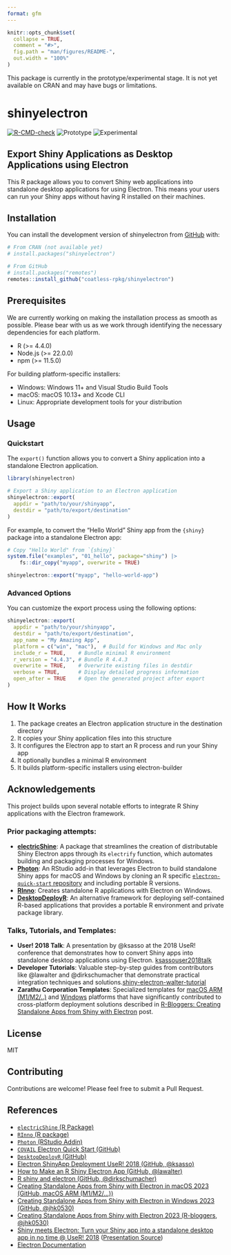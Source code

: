 ```yaml
---
format: gfm
---
```


<!-- README.md is generated from README.qmd. Please edit that file -->

```r
knitr::opts_chunk$set(
  collapse = TRUE,
  comment = "#>",
  fig.path = "man/figures/README-",
  out.width = "100%"
)
```


:::{.callout-important}
This package is currently in the prototype/experimental stage. It is not yet
available on CRAN and may have bugs or limitations. 
:::

# shinyelectron

<!-- badges: start -->
[![R-CMD-check](https://github.com/coatless-rpkg/shinyelectron/actions/workflows/R-CMD-check.yaml/badge.svg)](https://github.com/coatless-rpkg/shinyelectron/actions/workflows/R-CMD-check.yaml)
![Prototype](https://img.shields.io/badge/Status-Prototype-orange)
![Experimental](https://img.shields.io/badge/Status-Experimental-blue)
<!-- badges: end -->

## Export Shiny Applications as Desktop Applications using Electron

This R package allows you to convert Shiny web applications into standalone desktop applications for using Electron. This means your users can run your Shiny apps without having
R installed on their machines.


## Installation

You can install the development version of shinyelectron from [GitHub](https://github.com/) with:

``` r
# From CRAN (not available yet)
# install.packages("shinyelectron")

# From GitHub
# install.packages("remotes")
remotes::install_github("coatless-rpkg/shinyelectron")
```

## Prerequisites

:::{.callout-important} 
We are currently working on making the installation process as smooth as possible. 
Please bear with us as we work through identifying the necessary dependencies for each platform.
:::

- R (>= 4.4.0)
- Node.js (>= 22.0.0)
- npm (>= 11.5.0)

For building platform-specific installers:

- Windows: Windows 11+ and Visual Studio Build Tools
- macOS: macOS 10.13+ and Xcode CLI
- Linux: Appropriate development tools for your distribution

## Usage

### Quickstart

The `export()` function allows you to convert a Shiny application into a standalone Electron application.

```r
library(shinyelectron)

# Export a Shiny application to an Electron application
shinyelectron::export(
  appdir = "path/to/your/shinyapp",
  destdir = "path/to/export/destination"
)
```

For example, to convert the "Hello World" Shiny app from the `{shiny}` package
into a standalone Electron app:

```r
# Copy "Hello World" from `{shiny}`
system.file("examples", "01_hello", package="shiny") |>
    fs::dir_copy("myapp", overwrite = TRUE)

shinyelectron::export("myapp", "hello-world-app")
```

### Advanced Options

You can customize the export process using the following options:

```r
shinyelectron::export(
  appdir = "path/to/your/shinyapp",
  destdir = "path/to/export/destination",
  app_name = "My Amazing App",
  platform = c("win", "mac"),  # Build for Windows and Mac only
  include_r = TRUE,    # Bundle minimal R environment
  r_version = "4.4.3", # Bundle R 4.4.3
  overwrite = TRUE,    # Overwrite existing files in destdir
  verbose = TRUE,      # Display detailed progress information 
  open_after = TRUE    # Open the generated project after export
)
```

## How It Works

1. The package creates an Electron application structure in the destination directory
2. It copies your Shiny application files into this structure
3. It configures the Electron app to start an R process and run your Shiny app
4. It optionally bundles a minimal R environment
5. It builds platform-specific installers using electron-builder

## Acknowledgements

This project builds upon several notable efforts to integrate R Shiny 
applications with the Electron framework.

### Prior packaging attempts:

- [**electricShine**][electricShine]: A package that streamlines the creation of distributable Shiny Electron apps through its `electrify` function, which automates building and packaging processes for Windows.
- [**Photon**][photon]: An RStudio add-in that leverages Electron to build standalone Shiny apps for macOS and Windows by cloning an R specific [`electron-quick-start` repository][COVAIL-electron-quick-start] and including portable R versions.
- [**RInno**][rinno]: Creates standalone R applications with Electron on Windows.
- [**DesktopDeployR**][desktopdeployr]: An alternative framework for deploying self-contained
  R-based applications that provides a portable R environment and private package
  library.

### Talks, Tutorials, and Templates:

- **User! 2018 Talk**: A presentation by @ksasso at the 2018 UseR! conference that demonstrates how to convert Shiny apps into standalone desktop applications using Electron. [ksassouser2018talk]
- **Developer Tutorials**: Valuable step-by-step guides from contributors like @lawalter and @dirkschumacher that demonstrate practical integration techniques and solutions.[shiny-electron-walter-tutorial][shiny-electron-dirk-tutorial]
- **Zarathu Corporation Templates**: Specialized templates for [macOS ARM (M1/M2/..)][shiny-electron-zarathucorp-m1] and [Windows][shiny-electron-zarathucorp-windows] platforms that have significantly contributed to cross-platform deployment solutions
  described in [R-Bloggers: Creating Standalone Apps from Shiny with Electron][shiny-electron-zarathucorp-rbloggers] post.

## License

MIT

## Contributing

Contributions are welcome! Please feel free to submit a Pull Request.

## References

- [`electricShine` (R Package)][electricShine]
- [`RInno` (R package)][rinno]
- [`Photon` (RStudio Addin)][photon]
- [`COVAIL` Electron Quick Start (GitHub)][COVAIL-electron-quick-start]
- [`DesktopDeployR` (GitHub)][desktopdeployr]
- [Electron ShinyApp Deployment UseR! 2018 (GitHub, @ksasso)][ksassoshinyappdev]
- [How to Make an R Shiny Electron App (GitHub, @lawalter)][shiny-electron-walter-tutorial]
- [R shiny and electron (GitHub, @dirkschumacher)][shiny-electron-dirk-tutorial]
- [Creating Standalone Apps from Shiny with Electron in macOS 2023 (GitHub, macOS ARM (M1/M2/...))][shiny-electron-zarathucorp-m1]
- [Creating Standalone Apps from Shiny with Electron in Windows 2023 (GitHub, @jhk0530)][shiny-electron-zarathucorp-windows]
- [Creating Standalone Apps from Shiny with Electron 2023 (R-bloggers, @jhk0530)][shiny-electron-zarathucorp-rbloggers]
- [Shiny meets Electron: Turn your Shiny app into a standalone desktop app in no time @ UseR! 2018][ksassouser2018talk] ([Presentation Source][ksassouser2018code])
- [Electron Documentation][electron-docs]




[electricShine]: https://chasemc.github.io/electricShine/

[electron-docs]: https://electronjs.org/docs/latest/tutorial/application-distribution
[rinno]: https://github.com/ficonsulting/RInno
[desktopdeployr]: https://github.com/wleepang/DesktopDeployR

[ksassouser2018code]: https://github.com/ksasso/useR_electron_meet_shiny/
[ksassouser2018talk]: https://www.youtube.com/watch?v=ARrbbviGvjc
[ksassoshinyappdev]: https://github.com/ksasso/Electron_ShinyApp_Deployment

[photon]: https://github.com/COVAIL/photon
[COVAIL-electron-quick-start]: https://github.com/COVAIL/electron-quick-start

[shiny-electron-zarathucorp-m1]: https://github.com/zarathucorp/shiny-electron-template-m1
[shiny-electron-zarathucorp-windows]: https://github.com/zarathucorp/shiny-electron-template-windows
[shiny-electron-zarathucorp-rbloggers]: https://www.r-bloggers.com/2023/03/creating-standalone-apps-from-shiny-with-electron-2023-macos-m1/

[shiny-electron-walter-tutorial]: https://github.com/lawalter/r-shiny-electron-app
[shiny-electron-dirk-tutorial]: https://github.com/dirkschumacher/r-shiny-electron
